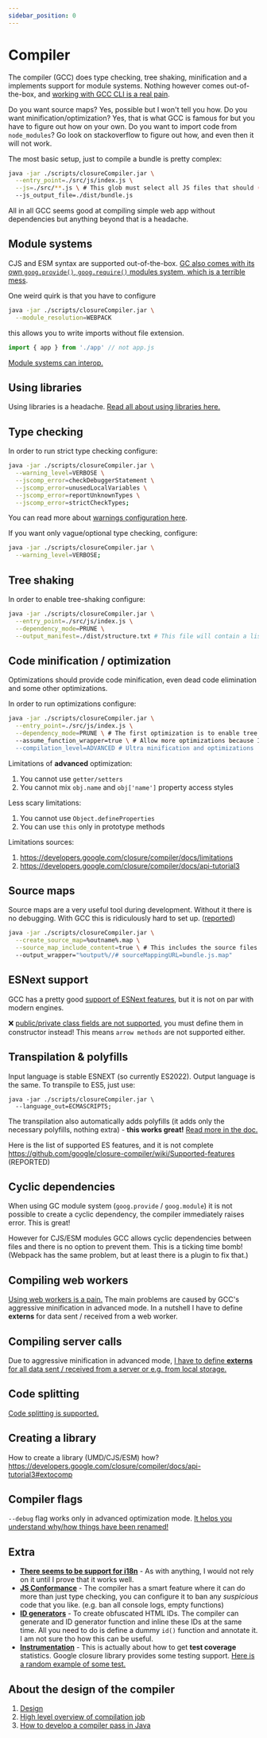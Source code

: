 ```yaml
---
sidebar_position: 0
---
```




# Compiler
The compiler (GCC) does type checking, tree shaking, minification and a implements support for module systems. Nothing however comes out-of-the-box, and [working with GCC CLI is a real pain](./cli-issues).

Do you want source maps? Yes, possible but I won't tell you how. Do you want minification/optimization? Yes, that is what GCC is famous for but you have to figure out how on your own. Do you want to import code from `node_modules`? Go look on stackoverflow to figure out how, and even then it will not work.

The most basic setup, just to compile a bundle is pretty complex:

```bash
java -jar ./scripts/closureCompiler.jar \
  --entry_point=./src/js/index.js \
  --js=./src/**.js \ # This glob must select all JS files that should (potentially) be in the bundle
  --js_output_file=./dist/bundle.js
```

All in all GCC seems good at compiling simple web app without dependencies but anything beyond that is a headache.

## Module systems
CJS and ESM syntax are supported out-of-the-box. [GC also comes with its own `goog.provide()`, `goog.require()` modules system, which is a terrible mess](./closure-modules).

One weird quirk is that you have to configure

```bash
java -jar ./scripts/closureCompiler.jar \
  --module_resolution=WEBPACK
```

this allows you to write imports without file extension.

```js
import { app } from './app' // not app.js
```

[Module systems can interop.](https://github.com/google/closure-compiler/wiki/ES6-modules-and-Closure-interop)


## Using libraries
Using libraries is a headache. [Read all about using libraries here.](./using-libraries)

## Type checking
In order to run strict type checking configure:
```bash
java -jar ./scripts/closureCompiler.jar \
  --warning_level=VERBOSE \
  --jscomp_error=checkDebuggerStatement \
  --jscomp_error=unusedLocalVariables \
  --jscomp_error=reportUnknownTypes \
  --jscomp_error=strictCheckTypes;
```
You can read more about [warnings configuration here](../types/warnings-config).

If you want only vague/optional type checking, configure:
```bash
java -jar ./scripts/closureCompiler.jar \
  --warning_level=VERBOSE;
```

## Tree shaking
In order to enable tree-shaking configure:

```bash
java -jar ./scripts/closureCompiler.jar \
  --entry_point=./src/js/index.js \
  --dependency_mode=PRUNE \
  --output_manifest=./dist/structure.txt # This file will contain a list of all files that have been used to compile the bundle (for debug purposes)
```

## Code minification / optimization
Optimizations should provide code minification, even dead code elimination and some other optimizations.

In order to run optimizations configure:

```bash
java -jar ./scripts/closureCompiler.jar \
  --entry_point=./src/js/index.js \
  --dependency_mode=PRUNE \ # The first optimization is to enable tree shaking here
  --assume_function_wrapper=true \ # Allow more optimizations because I'm not using Window. For me this gave me (cca 50% bundle size reduction) in Fractals project. Finally GCC was able to minify all by variables
  --compilation_level=ADVANCED # Ultra minification and optimizations
```

Limitations of **advanced** optimization:

1. You cannot use `getter/setters`
2. You cannot mix `obj.name` and `obj['name']` property access styles

Less scary limitations:

1. You cannot use `Object.defineProperties`
2. You can use `this` only in prototype methods

Limitations sources:
1. https://developers.google.com/closure/compiler/docs/limitations
2. https://developers.google.com/closure/compiler/docs/api-tutorial3

## Source maps
Source maps are a very useful tool during development. Without it there is no debugging. With GCC this is ridiculously hard to set up. ([reported](https://github.com/google/closure-compiler/issues/4043))

```bash
java -jar ./scripts/closureCompiler.jar \
  --create_source_map=%outname%.map \
  --source_map_include_content=true \ # This includes the source files inside the source map
  --output_wrapper="%output%//# sourceMappingURL=bundle.js.map"
```

## ESNext support
GCC has a pretty good [support of ESNext features](https://github.com/google/closure-compiler/wiki/Supported-features), but it is not on par with modern engines.

❌ [public/private class fields are not supported](https://github.com/google/closure-compiler/issues/2731), you must define them in constructor instead! This means `arrow methods` are not supported either.

## Transpilation & polyfills
Input language is stable ESNEXT (so currently ES2022). Output language is the same. To transpile to ES5, just use:

```
java -jar ./scripts/closureCompiler.jar \
  --language_out=ECMASCRIPT5;
```

The transpilation also automatically adds polyfills (it adds only the necessary polyfills, nothing extra) - **this works great!** [Read more in the doc.](https://github.com/google/closure-compiler/wiki/Polyfills)

<Fail>Here is the list of supported ES features, and it is not complete https://github.com/google/closure-compiler/wiki/Supported-features (REPORTED)</Fail>

## Cyclic dependencies
When using GC module system (`goog.provide` / `goog.module`) it is not possible to create a cyclic dependency, the compiler immediately raises error. This is great!

<Fail>However for CJS/ESM modules GCC allows cyclic dependencies between files and there is no option to prevent them. This is a ticking time bomb! (Webpack has the same problem, but at least there is a plugin to fix that.)</Fail>

## Compiling web workers
[Using web workers is a pain.](./webworker) The main problems are caused by GCC's aggressive  minification in advanced mode. In a nutshell I have to define **externs** for data sent / received from a web worker.

## Compiling server calls
Due to aggressive minification in advanced mode, [I have to define **externs** for all data sent / received from a server or e.g. from local storage.](https://github.com/google/closure-compiler/wiki/How-do-I-make-closure-compiler-stop-breaking-my-API-by-removing-and-renaming-things%3F#why-is-closure-compiler-breaking-me-by-removing-and-renaming-things)

## Code splitting
[Code splitting is supported.](https://github.com/google/closure-compiler/wiki/Chunk-output-for-dynamic-loading)

## Creating a library
<Todo>How to create a library</Todo>
(UMD/CJS/ESM) how?
https://developers.google.com/closure/compiler/docs/api-tutorial3#extocomp

## Compiler flags
`--debug` flag works only in advanced optimization mode. [It helps you understand why/how things have been renamed!](http://closuretools.blogspot.com/2011/01/property-by-any-other-name-part-1.html)

## Extra
- [**There seems to be support for i18n**](https://github.com/google/closure-compiler/wiki/Translations) - As with anything, I would not rely on it until I prove that it works well.
- [**JS Conformance**](https://github.com/google/closure-compiler/wiki/JS-Conformance-Framework) - The compiler has a smart feature where it can do more than just type checking, you can configure it to ban any *suspicious* code that you like. (e.g. ban all console logs, empty functions)
- [**ID generators**](https://github.com/google/closure-compiler/wiki/Id-Generator-Annotations) - To create obfuscated HTML IDs. The compiler can generate and ID generator function and inline these IDs at the same time. All you need to do is define a dummy `id()` function and annotate it. I am not sure tho how this can be useful.
- [**Instrumentation**](https://github.com/google/closure-compiler/wiki/Production-instrumentation) - This is actually about how to get **test coverage** statistics. Google closure library provides some testing support. [Here is a random example of some test.](https://github.com/google/closure-library/blob/master/closure/goog/testing/continuationtestcase_test.js)

## About the design of the compiler
1. [Design](https://github.com/google/closure-compiler/wiki/Design-Documents)
2. [High level overview of compilation job](https://github.com/google/closure-compiler/wiki/High-level-overview-of-a-compilation-job)
3. [How to develop a compiler pass in Java](https://github.com/google/closure-compiler/wiki/Writing-Compiler-Pass)

